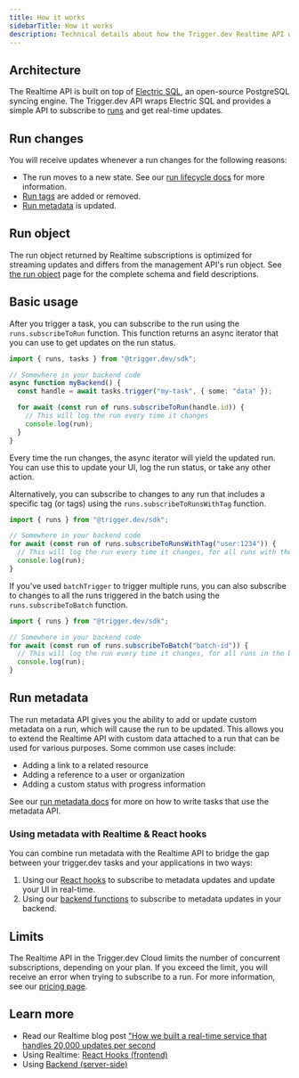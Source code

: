 ```yaml
---
title: How it works
sidebarTitle: How it works
description: Technical details about how the Trigger.dev Realtime API works
---
```


## Architecture

The Realtime API is built on top of [Electric SQL](https://electric-sql.com/), an open-source PostgreSQL syncing engine. The Trigger.dev API wraps Electric SQL and provides a simple API to subscribe to [runs](/runs) and get real-time updates.

## Run changes

You will receive updates whenever a run changes for the following reasons:

- The run moves to a new state. See our [run lifecycle docs](/runs#the-run-lifecycle) for more information.
- [Run tags](/tags) are added or removed.
- [Run metadata](/runs/metadata) is updated.

## Run object

The run object returned by Realtime subscriptions is optimized for streaming updates and differs from the management API's run object. See [the run object](/realtime/run-object) page for the complete schema and field descriptions.

## Basic usage

After you trigger a task, you can subscribe to the run using the `runs.subscribeToRun` function. This function returns an async iterator that you can use to get updates on the run status.

```ts
import { runs, tasks } from "@trigger.dev/sdk";

// Somewhere in your backend code
async function myBackend() {
  const handle = await tasks.trigger("my-task", { some: "data" });

  for await (const run of runs.subscribeToRun(handle.id)) {
    // This will log the run every time it changes
    console.log(run);
  }
}
```

Every time the run changes, the async iterator will yield the updated run. You can use this to update your UI, log the run status, or take any other action.

Alternatively, you can subscribe to changes to any run that includes a specific tag (or tags) using the `runs.subscribeToRunsWithTag` function.

```ts
import { runs } from "@trigger.dev/sdk";

// Somewhere in your backend code
for await (const run of runs.subscribeToRunsWithTag("user:1234")) {
  // This will log the run every time it changes, for all runs with the tag "user:1234"
  console.log(run);
}
```

If you've used `batchTrigger` to trigger multiple runs, you can also subscribe to changes to all the runs triggered in the batch using the `runs.subscribeToBatch` function.

```ts
import { runs } from "@trigger.dev/sdk";

// Somewhere in your backend code
for await (const run of runs.subscribeToBatch("batch-id")) {
  // This will log the run every time it changes, for all runs in the batch with the ID "batch-id"
  console.log(run);
}
```

## Run metadata

The run metadata API gives you the ability to add or update custom metadata on a run, which will cause the run to be updated. This allows you to extend the Realtime API with custom data attached to a run that can be used for various purposes. Some common use cases include:

- Adding a link to a related resource
- Adding a reference to a user or organization
- Adding a custom status with progress information

See our [run metadata docs](/runs/metadata) for more on how to write tasks that use the metadata API.

### Using metadata with Realtime & React hooks

You can combine run metadata with the Realtime API to bridge the gap between your trigger.dev tasks and your applications in two ways:

1. Using our [React hooks](/realtime/react-hooks/subscribe#using-metadata) to subscribe to metadata updates and update your UI in real-time.
2. Using our [backend functions](/realtime/backend) to subscribe to metadata updates in your backend.

## Limits

The Realtime API in the Trigger.dev Cloud limits the number of concurrent subscriptions, depending on your plan. If you exceed the limit, you will receive an error when trying to subscribe to a run. For more information, see our [pricing page](https://trigger.dev/pricing).

## Learn more

- Read our Realtime blog post ["How we built a real-time service that handles 20,000 updates per second](https://trigger.dev/blog/how-we-built-realtime)
- Using Realtime: [React Hooks (frontend)](/realtime/react-hooks)
- Using [Backend (server-side)](/realtime/backend)
